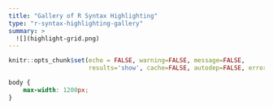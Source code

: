 ```yaml
---
title: "Gallery of R Syntax Highlighting"
type: "r-syntax-highlighting-gallery"
summary: >
  ![](highlight-grid.png)
---
```


```r
knitr::opts_chunk$set(echo = FALSE, warning=FALSE, message=FALSE,
                      results='show', cache=FALSE, autodep=FALSE, error = TRUE)
```

```css
body {
	max-width: 1200px;
}
```
